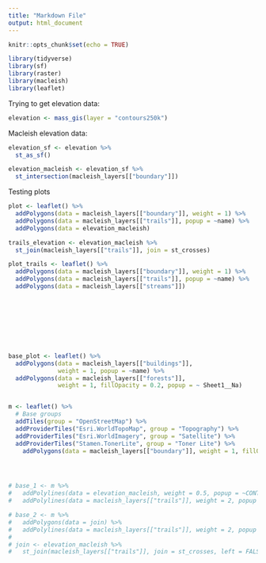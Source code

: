 ```yaml
---
title: "Markdown File"
output: html_document
---
```


```r
knitr::opts_chunk$set(echo = TRUE)
```

```r
library(tidyverse)
library(sf)
library(raster)
library(macleish)
library(leaflet)
```

Trying to get elevation data:
```r
elevation <- mass_gis(layer = "contours250k")
```


Macleish elevation data:
```r
elevation_sf <- elevation %>%
  st_as_sf()

elevation_macleish <- elevation_sf %>%
  st_intersection(macleish_layers[["boundary"]])
```

Testing plots
```r
plot <- leaflet() %>%
  addPolygons(data = macleish_layers[["boundary"]], weight = 1) %>%
  addPolygons(data = macleish_layers[["trails"]], popup = ~name) %>% 
  addPolygons(data = elevation_macleish)

trails_elevation <- elevation_macleish %>%
  st_join(macleish_layers[["trails"]], join = st_crosses)

plot_trails <- leaflet() %>%
  addPolygons(data = macleish_layers[["boundary"]], weight = 1) %>%
  addPolygons(data = macleish_layers[["trails"]], popup = ~name) %>%
  addPolygons(data = macleish_layers[["streams"]])









base_plot <- leaflet() %>%
  addPolygons(data = macleish_layers[["buildings"]], 
              weight = 1, popup = ~name) %>%
  addPolygons(data = macleish_layers[["forests"]], 
              weight = 1, fillOpacity = 0.2, popup = ~ Sheet1__Na)


m <- leaflet() %>%
  # Base groups
  addTiles(group = "OpenStreetMap") %>%
  addProviderTiles("Esri.WorldTopoMap", group = "Topography") %>%
  addProviderTiles("Esri.WorldImagery", group = "Satellite") %>%
  addProviderTiles("Stamen.TonerLite", group = "Toner Lite") %>%
    addPolygons(data = macleish_layers[["boundary"]], weight = 1, fillOpacity = 0.01, group = "Boundaries")




# base_1 <- m %>%
#   addPolylines(data = elevation_macleish, weight = 0.5, popup = ~CONTOUR_FT) %>%
#   addPolylines(data = macleish_layers[["trails"]], weight = 2, popup = ~name)

# base_2 <- m %>%
#   addPolygons(data = join) %>%
#   addPolylines(data = macleish_layers[["trails"]], weight = 2, popup = ~name)
# 
# join <- elevation_macleish %>%
#   st_join(macleish_layers[["trails"]], join = st_crosses, left = FALSE) 
  
```